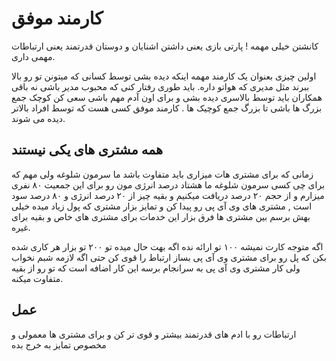 # کارمند موفق

کانشتن خیلی مهمه ! پارتی بازی یعنی داشتن اشنایان و دوستان قدرتمند یعنی ارتباطات مهمی داری. 

اولین چیزی بعنوان یک کارمند مهمه اینکه دیده بشی توسط کسانی که میتونن تو رو بالا ببرند مثل مدیری که هواتو داره. باید طوری رفتار کنی که محبوب مدیر باشی نه باقی همکاران باید توسط بالاسری دیده بشی و برای اون آدم مهم باشی سعی کن کوچک جمع بزرگ ها باشی تا بزرگ جمع کوچیک ها . کارمند موفق کسی هست که توسط افراد بالاتر دیده می شوند.

## همه مشتری های یکی نیستند

زمانی که برای مشتری هات میزاری باید متفاوت باشد ما سرمون شلوغه ولی مهم که برای چی کسی سرمون شلوغه ما هشتاد درصد انرژی مون رو برای این جمعیت ۸۰ نفری میزارم و از حجم ۲۰ درصد دریافت میکنیم و بقیه چیز از ۲۰ درصد انرژی و ۸۰ درصد سود است   , مشتری های وی آی پی رو پیدا کن و تمایز بزار مشتری که پول زیاد میده خیلی بهش برسم بین مشتری ها فرق بزار این خدمات برای مشتری های خاص و بقیه برای غیره.

اگه متوجه کارت نمیشه ۱۰۰ تو ارائه نده اگه بهت حال میده تو ۲۰۰ تو بزار هر کاری شده بکن که پل رو برای مشتری وی آی پی بساز ارتباط را قوی کن حتی اگه لازمه شبم نخواب ولی کار مشتری وی آی پی به سرانجام برسه این کار اضافه است که تو رو از بقیه متفاوت میکنه.


## عمل
ارتباطات رو با ادم های قدرتمند بیشتر و قوی تر کن و برای مشتری ها معمولی و مخصوص تمایز به خرج بده